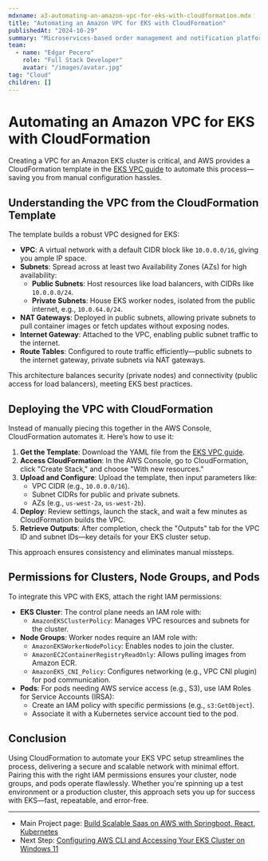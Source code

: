 ```yaml
---
mdxname: a3-automating-an-amazon-vpc-for-eks-with-cloudformation.mdx
title: "Automating an Amazon VPC for EKS with CloudFormation"
publishedAt: "2024-10-29"
summary: "Microservices-based order management and notification platform for e-commerce, built with Spring Boot (Java) and React. Leveraging AWS, Kubernetes, and Terraform for scalability, resilience, and automation. Includes CI/CD pipeline, unit testing, code quality, monitoring (Prometheus/Grafana), centralized logging (ELK/EFK), and fault-tolerant mechanisms like Circuit Breaker and Retry patterns"
team:
  - name: "Edgar Pecero"
    role: "Full Stack Developer"
    avatar: "/images/avatar.jpg"
tag: "Cloud"
children: []
---
```


# Automating an Amazon VPC for EKS with CloudFormation

Creating a VPC for an Amazon EKS cluster is critical, and AWS provides a CloudFormation template in the [EKS VPC guide](https://docs.aws.amazon.com/eks/latest/userguide/creating-a-vpc.html) to automate this process—saving you from manual configuration hassles.

## Understanding the VPC from the CloudFormation Template

The template builds a robust VPC designed for EKS:
- **VPC**: A virtual network with a default CIDR block like `10.0.0.0/16`, giving you ample IP space.
- **Subnets**: Spread across at least two Availability Zones (AZs) for high availability:
  - **Public Subnets**: Host resources like load balancers, with CIDRs like `10.0.0.0/24`.
  - **Private Subnets**: House EKS worker nodes, isolated from the public internet, e.g., `10.0.64.0/24`.
- **NAT Gateways**: Deployed in public subnets, allowing private subnets to pull container images or fetch updates without exposing nodes.
- **Internet Gateway**: Attached to the VPC, enabling public subnet traffic to the internet.
- **Route Tables**: Configured to route traffic efficiently—public subnets to the internet gateway, private subnets via NAT gateways.

This architecture balances security (private nodes) and connectivity (public access for load balancers), meeting EKS best practices.

## Deploying the VPC with CloudFormation

Instead of manually piecing this together in the AWS Console, CloudFormation automates it. Here’s how to use it:
1. **Get the Template**: Download the YAML file from the [EKS VPC guide](https://docs.aws.amazon.com/eks/latest/userguide/creating-a-vpc.html).
2. **Access CloudFormation**: In the AWS Console, go to CloudFormation, click "Create Stack," and choose "With new resources."
3. **Upload and Configure**: Upload the template, then input parameters like:
   - VPC CIDR (e.g., `10.0.0.0/16`).
   - Subnet CIDRs for public and private subnets.
   - AZs (e.g., `us-west-2a`, `us-west-2b`).
4. **Deploy**: Review settings, launch the stack, and wait a few minutes as CloudFormation builds the VPC.
5. **Retrieve Outputs**: After completion, check the "Outputs" tab for the VPC ID and subnet IDs—key details for your EKS cluster setup.

This approach ensures consistency and eliminates manual missteps.

## Permissions for Clusters, Node Groups, and Pods

To integrate this VPC with EKS, attach the right IAM permissions:
- **EKS Cluster**: The control plane needs an IAM role with:
  - `AmazonEKSClusterPolicy`: Manages VPC resources and subnets for the cluster.
- **Node Groups**: Worker nodes require an IAM role with:
  - `AmazonEKSWorkerNodePolicy`: Enables nodes to join the cluster.
  - `AmazonEC2ContainerRegistryReadOnly`: Allows pulling images from Amazon ECR.
  - `AmazonEKS_CNI_Policy`: Configures networking (e.g., VPC CNI plugin) for pod communication.
- **Pods**: For pods needing AWS service access (e.g., S3), use IAM Roles for Service Accounts (IRSA):
  - Create an IAM policy with specific permissions (e.g., `s3:GetObject`).
  - Associate it with a Kubernetes service account tied to the pod.

## Conclusion

Using CloudFormation to automate your EKS VPC setup streamlines the process, delivering a secure and scalable network with minimal effort. Pairing this with the right IAM permissions ensures your cluster, node groups, and pods operate flawlessly. Whether you're spinning up a test environment or a production cluster, this approach sets you up for success with EKS—fast, repeatable, and error-free.

---

- Main Project page: [Build Scalable Saas on AWS with Springboot, React, Kubernetes](/blog/build-scalable-saas-on-aws-with-springboot-react)
- Next Step: [Configuring AWS CLI and Accessing Your EKS Cluster on Windows 11](/blog/a4-configuring-aws-cli-and-accessing-your-eks-cluster-on-windows-11)